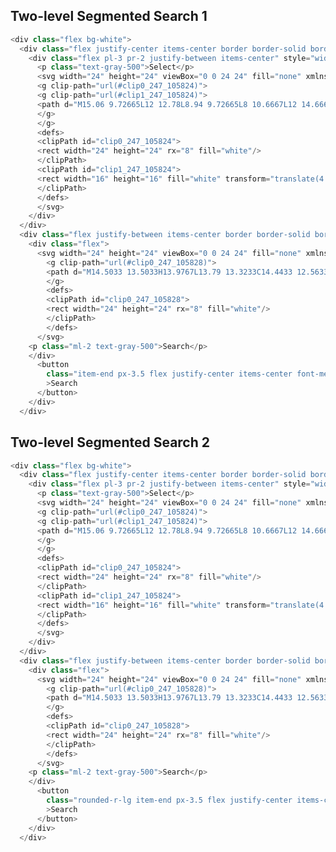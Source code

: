 ## Two-level Segmented Search 1
```js filename="Two-level Segmented Search 1" {} copy
<div class="flex bg-white">
  <div class="flex justify-center items-center border border-solid border-gray-200 font-medium text-gray-00 focus:bg-gray-200 focus:border-gray-200 leading-5 text-sm" style="height: 40px;">
    <div class="flex pl-3 pr-2 justify-between items-center" style="width: 150px;">
      <p class="text-gray-500">Select</p>
      <svg width="24" height="24" viewBox="0 0 24 24" fill="none" xmlns="http://www.w3.org/2000/svg">
      <g clip-path="url(#clip0_247_105824)">
      <g clip-path="url(#clip1_247_105824)">
      <path d="M15.06 9.72665L12 12.78L8.94 9.72665L8 10.6667L12 14.6667L16 10.6667L15.06 9.72665Z" fill="#88898B"/>
      </g>
      </g>
      <defs>
      <clipPath id="clip0_247_105824">
      <rect width="24" height="24" rx="8" fill="white"/>
      </clipPath>
      <clipPath id="clip1_247_105824">
      <rect width="16" height="16" fill="white" transform="translate(4 4)"/>
      </clipPath>
      </defs>
      </svg>
    </div>
  </div>
  <div class="flex justify-between items-center border border-solid border-gray-200 font-medium first-line:leading-5 text-sm pl-2" style="height: 40px; width: 385px; margin-left: -1px;">
    <div class="flex">
      <svg width="24" height="24" viewBox="0 0 24 24" fill="none" xmlns="http://www.w3.org/2000/svg">
        <g clip-path="url(#clip0_247_105828)">
        <path d="M14.5033 13.5033H13.9767L13.79 13.3233C14.4433 12.5633 14.8367 11.5767 14.8367 10.5033C14.8367 8.11001 12.8967 6.17001 10.5033 6.17001C8.11 6.17001 6.17 8.11001 6.17 10.5033C6.17 12.8967 8.11 14.8367 10.5033 14.8367C11.5767 14.8367 12.5633 14.4433 13.3233 13.79L13.5033 13.9767V14.5033L16.8367 17.83L17.83 16.8367L14.5033 13.5033ZM10.5033 13.5033C8.84333 13.5033 7.50333 12.1633 7.50333 10.5033C7.50333 8.84335 8.84333 7.50335 10.5033 7.50335C12.1633 7.50335 13.5033 8.84335 13.5033 10.5033C13.5033 12.1633 12.1633 13.5033 10.5033 13.5033Z" fill="#88898B"/>
        </g>
        <defs>
        <clipPath id="clip0_247_105828">
        <rect width="24" height="24" rx="8" fill="white"/>
        </clipPath>
        </defs>
      </svg>
    <p class="ml-2 text-gray-500">Search</p>
    </div>
      <button
        class="item-end px-3.5 flex justify-center items-center font-medium leading-5 text-sm text-white bg-gray-500 hover:bg-gray-400 focus:bg-gray-400 active:bg-gray-300 font-lato" style="height: 40px"
        >Search
      </button>
    </div>
  </div>
  ```

  ## Two-level Segmented Search 2
```js filename="Two-level Segmented Search 2" {} copy
<div class="flex bg-white">
  <div class="flex justify-center items-center border border-solid border-gray-200 font-medium text-gray-00 focus:bg-gray-200 focus:border-gray-200 leading-5 text-sm rounded-l-lg" style="height: 40px;">
    <div class="flex pl-3 pr-2 justify-between items-center" style="width: 150px;">
      <p class="text-gray-500">Select</p>
      <svg width="24" height="24" viewBox="0 0 24 24" fill="none" xmlns="http://www.w3.org/2000/svg">
      <g clip-path="url(#clip0_247_105824)">
      <g clip-path="url(#clip1_247_105824)">
      <path d="M15.06 9.72665L12 12.78L8.94 9.72665L8 10.6667L12 14.6667L16 10.6667L15.06 9.72665Z" fill="#88898B"/>
      </g>
      </g>
      <defs>
      <clipPath id="clip0_247_105824">
      <rect width="24" height="24" rx="8" fill="white"/>
      </clipPath>
      <clipPath id="clip1_247_105824">
      <rect width="16" height="16" fill="white" transform="translate(4 4)"/>
      </clipPath>
      </defs>
      </svg>
    </div>
  </div>
  <div class="flex justify-between items-center border border-solid border-gray-200 font-medium first-line:leading-5 text-sm pl-2 rounded-r-lg" style="height: 40px; width: 385px; margin-left: -1px;">
    <div class="flex">
      <svg width="24" height="24" viewBox="0 0 24 24" fill="none" xmlns="http://www.w3.org/2000/svg">
        <g clip-path="url(#clip0_247_105828)">
        <path d="M14.5033 13.5033H13.9767L13.79 13.3233C14.4433 12.5633 14.8367 11.5767 14.8367 10.5033C14.8367 8.11001 12.8967 6.17001 10.5033 6.17001C8.11 6.17001 6.17 8.11001 6.17 10.5033C6.17 12.8967 8.11 14.8367 10.5033 14.8367C11.5767 14.8367 12.5633 14.4433 13.3233 13.79L13.5033 13.9767V14.5033L16.8367 17.83L17.83 16.8367L14.5033 13.5033ZM10.5033 13.5033C8.84333 13.5033 7.50333 12.1633 7.50333 10.5033C7.50333 8.84335 8.84333 7.50335 10.5033 7.50335C12.1633 7.50335 13.5033 8.84335 13.5033 10.5033C13.5033 12.1633 12.1633 13.5033 10.5033 13.5033Z" fill="#88898B"/>
        </g>
        <defs>
        <clipPath id="clip0_247_105828">
        <rect width="24" height="24" rx="8" fill="white"/>
        </clipPath>
        </defs>
      </svg>
    <p class="ml-2 text-gray-500">Search</p>
    </div>
      <button
        class="rounded-r-lg item-end px-3.5 flex justify-center items-center font-medium leading-5 text-sm text-white bg-gray-500 hover:bg-gray-400 focus:bg-gray-400 active:bg-gray-300 font-lato" style="height: 40px"
        >Search
      </button>
    </div>
  </div>
  ```